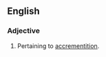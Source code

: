 ==English==

===Adjective===
{{head|en|adjective}}

# {{label|en|physiology}} Pertaining to [[accrementition]].